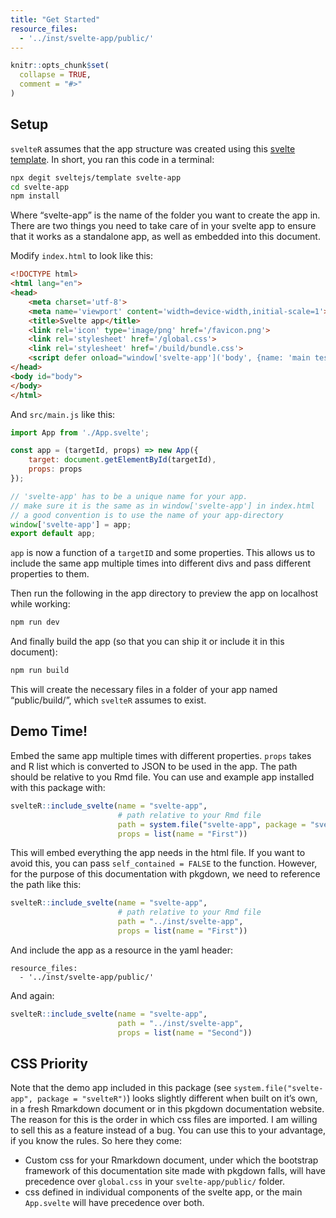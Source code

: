```yaml
---
title: "Get Started"
resource_files:
  - '../inst/svelte-app/public/'
---
```


```r
knitr::opts_chunk$set(
  collapse = TRUE,
  comment = "#>"
)
```

## Setup

`svelteR` assumes that the app structure was created
using this [svelte template](https://github.com/sveltejs/template).
In short, you ran this code in a terminal:

```bash
npx degit sveltejs/template svelte-app
cd svelte-app
npm install
```

Where "svelte-app" is the name of the folder you want to create the app in.
There are two things you need to take care of in your svelte app
to ensure that it works as a standalone app, as well as embedded
into this document.

Modify `index.html` to look like this:

```html
<!DOCTYPE html>
<html lang="en">
<head>
	<meta charset='utf-8'>
	<meta name='viewport' content='width=device-width,initial-scale=1'>
	<title>Svelte app</title>
	<link rel='icon' type='image/png' href='/favicon.png'>
	<link rel='stylesheet' href='/global.css'>
	<link rel='stylesheet' href='/build/bundle.css'>
	<script defer onload="window['svelte-app']('body', {name: 'main test'})" src='/build/bundle.js'></script>
</head>
<body id="body">
</body>
</html>
```

And `src/main.js` like this:

```js
import App from './App.svelte';

const app = (targetId, props) => new App({
	target: document.getElementById(targetId),
	props: props
});

// 'svelte-app' has to be a unique name for your app.
// make sure it is the same as in window['svelte-app'] in index.html
// a good convention is to use the name of your app-directory
window['svelte-app'] = app;
export default app;
```

`app` is now a function of a `targetID` and some properties.
This allows us to include the same app multiple times into
different divs and pass different properties to them.

Then run the following in the app directory to preview the app
on localhost while working:

```bash
npm run dev
```

And finally build the app
(so that you can ship it or include it in this document):

```bash
npm run build
```

This will create the necessary files in a folder of your app named
"public/build/", which `svelteR` assumes to exist.

## Demo Time!

Embed the same app multiple times with different properties.
`props` takes and R list which is converted to JSON to be used
in the app.
The path should be relative to you Rmd file.
You can use and example app installed with this package with:

```r
svelteR::include_svelte(name = "svelte-app",
                        # path relative to your Rmd file
                        path = system.file("svelte-app", package = "svelteR"),
                        props = list(name = "First"))
```

This will embed everything the app needs in the html file.
If you want to avoid this, you can pass `self_contained = FALSE` to
the function.
However, for the purpose of this documentation with pkgdown, we need to reference
the path like this:

```r
svelteR::include_svelte(name = "svelte-app",
                        # path relative to your Rmd file
                        path = "../inst/svelte-app",
                        props = list(name = "First"))
```

And include the app as a resource in the yaml header:

```
resource_files:
  - '../inst/svelte-app/public/'
```

And again:

```r
svelteR::include_svelte(name = "svelte-app",
                        path = "../inst/svelte-app",
                        props = list(name = "Second"))
```

## CSS Priority

Note that the demo app included in this package
(see `system.file("svelte-app", package = "svelteR")`)
looks slightly different when built on it's own,
in a fresh Rmarkdown document or in this pkgdown documentation
website.
The reason for this is the order in which css files are imported.
I am willing to sell this as a feature instead of a bug.
You can use this to your advantage, if you know the rules.
So here they come:

- Custom css for your Rmarkdown document, under which
  the bootstrap framework of this documentation site made
  with pkgdown falls, will have precedence over
  `global.css` in your `svelte-app/public/` folder.
- css defined in individual components of the svelte app,
  or the main `App.svelte` will have precedence over both.
  

